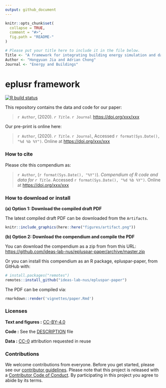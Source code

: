 ```yaml
---
output: github_document
---
```


<!-- README.md is generated from README.Rmd. Please edit that file -->

```r
knitr::opts_chunk$set(
  collapse = TRUE,
  comment = "#>",
  fig.path = "README-"
)

# Please put your title here to include it in the file below.
Title <- "A framework for integrating building energy simulation and data-driven analytics"
Author <- "Hongyuan Jia and Adrian Chong"
Journal <- "Energy and Buildings"
```

# eplusr framework

<!-- badges: start -->
[![R build status](https://github.com/ideas-lab-nus/epluspar-paper/workflows/build-paper/badge.svg)](https://github.com/ideas-lab-nus/epluspar-paper/actions)
<!-- badges: end -->

This repository contains the data and code for our paper:

> `r Author`, (2020). _`r Title`_. `r Journal` <https://doi.org/xxx/xxx>

Our pre-print is online here:

> `r Author`, (2020). _`r Title`_. `r Journal`, Accessed `r format(Sys.Date(), "%d %b %Y")`. Online at <https://doi.org/xxx/xxx>


### How to cite

Please cite this compendium as:

> `r Author`, (`r format(Sys.Date(), "%Y")`). _Compendium of R code and data for `r Title`_. Accessed `r format(Sys.Date(), "%d %b %Y")`. Online at <https://doi.org/xxx/xxx>

### How to download or install

**(a) Option 1: Download the compiled draft PDF**

The latest compiled draft PDF can be downloaded from the `Artifacts`.

```r
knitr::include_graphics(here::here("figures/artifact.png"))
```


**(b) Option 2: Download the compendium and compile the PDF**

You can download the compendium as a zip from from this URL:
<https://github.com/ideas-lab-nus/epluspar-paper/archive/master.zip>

Or you can install this compendium as an R package, epluspar-paper, from GitHub with:


```r
# install.packages("remotes")
remotes::install_github("ideas-lab-nus/epluspar-paper")
```

The PDF can be compiled via:

```r
rmarkdown::render('vignettes/paper.Rmd')
```

### Licenses

**Text and figures :**  [CC-BY-4.0](http://creativecommons.org/licenses/by/4.0/)

**Code :** See the [DESCRIPTION](DESCRIPTION) file

**Data :** [CC-0](http://creativecommons.org/publicdomain/zero/1.0/) attribution
requested in reuse

### Contributions

We welcome contributions from everyone. Before you get started, please see our
[contributor guidelines](.github/CONTRIBUTING.md). Please note that this project
is released with a [Contributor Code of Conduct](.github/CONDUCT.md). By participating
in this project you agree to abide by its terms.

